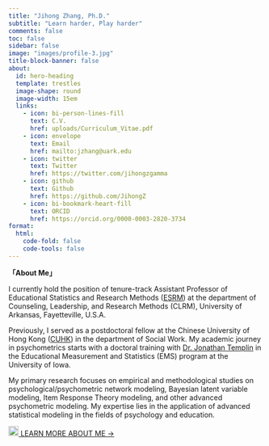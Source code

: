 ```yaml
---
title: "Jihong Zhang, Ph.D."
subtitle: "Learn harder, Play harder"
comments: false
toc: false
sidebar: false
image: "images/profile-3.jpg"
title-block-banner: false
about:
  id: hero-heading
  template: trestles
  image-shape: round
  image-width: 15em
  links:
    - icon: bi-person-lines-fill
      text: C.V.
      href: uploads/Curriculum_Vitae.pdf
    - icon: envelope
      text: Email
      href: mailto:jzhang@uark.edu
    - icon: twitter
      text: Twitter
      href: https://twitter.com/jihongzgamma
    - icon: github
      text: Github
      href: https://github.com/JihongZ
    - icon: bi-bookmark-heart-fill
      text: ORCID
      href: https://orcid.org/0000-0003-2820-3734
format:
  html:
    code-fold: false
    code-tools: false
---
```


::: {#hero-heading .nice-paragraph}
**「About Me」**

I currently hold the position of tenure-track Assistant Professor of Educational Statistics and Research Methods ([ESRM](https://esrm.uark.edu/directory/uid/jzhang/name/Jihong+Zhang/)) at the department of Counseling, Leadership, and Research Methods (CLRM), University of Arkansas, Fayetteville, U.S.A.

Previously, I served as a postdoctoral fellow at the Chinese University of Hong Kong ([CUHK](https://www.cuhk.edu.hk)) in the department of Social Work. My academic journey in psychometrics starts with a doctoral training with [Dr. Jonathan Templin](https://jonathantemplin.com/) in the Educational Measurement and Statistics (EMS) program at the University of Iowa.

My primary research focuses on empirical and methodological studies on psychological/psychometric network modeling, Bayesian latent variable modeling, Item Response Theory modeling, and other advanced psychometric modeling. My expertise lies in the application of advanced statistical modeling in the fields of psychology and education.

[![](images/dog.png){width="20"} LEARN MORE ABOUT ME →](about.qmd)
:::
